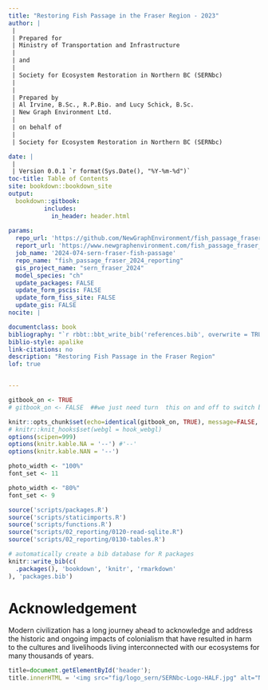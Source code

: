 ```yaml
--- 
title: "Restoring Fish Passage in the Fraser Region - 2023"
author: |
 |
 | Prepared for
 | Ministry of Transportation and Infrastructure
 |
 | and
 |
 | Society for Ecosystem Restoration in Northern BC (SERNbc)
 |
 |
 | Prepared by
 | Al Irvine, B.Sc., R.P.Bio. and Lucy Schick, B.Sc.
 | New Graph Environment Ltd.
 |
 | on behalf of
 | 
 | Society for Ecosystem Restoration in Northern BC (SERNbc)

date: |
 |
 | Version 0.0.1 `r format(Sys.Date(), "%Y-%m-%d")`
toc-title: Table of Contents
site: bookdown::bookdown_site
output: 
  bookdown::gitbook:
          includes:
            in_header: header.html
            
params:
  repo_url: 'https://github.com/NewGraphEnvironment/fish_passage_fraser_2023_reporting'
  report_url: 'https://www.newgraphenvironment.com/fish_passage_fraser_2023_reporting'
  job_name: '2024-074-sern-fraser-fish-passage'
  repo_name: "fish_passage_fraser_2024_reporting"
  gis_project_name: "sern_fraser_2024"
  model_species: "ch"
  update_packages: FALSE
  update_form_pscis: FALSE
  update_form_fiss_site: FALSE
  update_gis: FALSE
nocite: |

documentclass: book
bibliography: "`r rbbt::bbt_write_bib('references.bib', overwrite = TRUE)`"
biblio-style: apalike
link-citations: no
description: "Restoring Fish Passage in the Fraser Region"
lof: true


---
```


```r
gitbook_on <- TRUE
# gitbook_on <- FALSE  ##we just need turn  this on and off to switch between gitbook and pdf via paged.js

```

```r
knitr::opts_chunk$set(echo=identical(gitbook_on, TRUE), message=FALSE, warning=FALSE, dpi=60, out.width = "100%")
# knitr::knit_hooks$set(webgl = hook_webgl)
options(scipen=999)
options(knitr.kable.NA = '--') #'--'
options(knitr.kable.NAN = '--')
```

```r
photo_width <- "100%"
font_set <- 11

```

```r
photo_width <- "80%"
font_set <- 9
```


```r
source('scripts/packages.R')
source('scripts/staticimports.R')
source('scripts/functions.R')
source("scripts/02_reporting/0120-read-sqlite.R")
source('scripts/02_reporting/0130-tables.R')

```


```r
# automatically create a bib database for R packages
knitr::write_bib(c(
  .packages(), 'bookdown', 'knitr', 'rmarkdown'
), 'packages.bib')
```

# Acknowledgement {.front-matter .unnumbered}


Modern civilization has a long journey ahead to acknowledge and address the historic and ongoing impacts of colonialism that have resulted in harm to the cultures and livelihoods living interconnected with our ecosystems for many thousands of years. 



```js
title=document.getElementById('header');
title.innerHTML = '<img src="fig/logo_sern/SERNbc-Logo-HALF.jpg" alt="NewGraph">' + title.innerHTML
```

